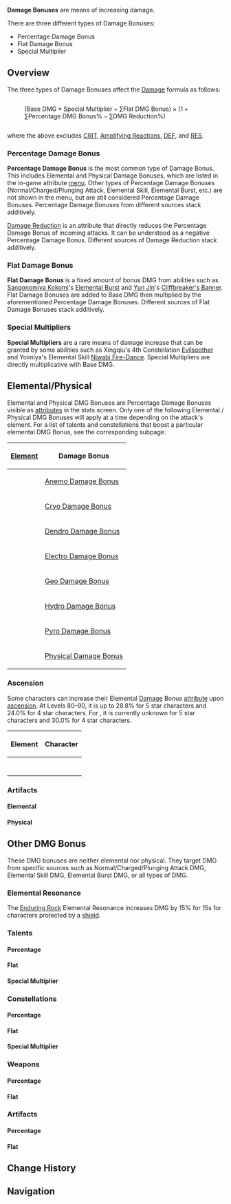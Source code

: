{{DamageBonusTabs}}
{{Terminology Infobox
|type         = Combat
}}
'''Damage Bonuses''' are means of increasing damage.

There are three different types of Damage Bonuses:
* Percentage Damage Bonus
* Flat Damage Bonus
* Special Multiplier

==Overview==
The three types of Damage Bonuses affect the [[Damage]] formula as follows:
:<div style="overflow-x:auto"><math>(\text{Base DMG} \times \text{Special Multiplier} + \sum \text{Flat DMG Bonus}) \times (1 + \sum \text{Percentage DMG Bonus}\% - \sum \text{DMG Reduction}\%)</math></div>
where the above excludes [[CRIT]], [[Amplifying Reactions]], [[DEF]], and [[RES]].

===Percentage Damage Bonus===
'''Percentage Damage Bonus''' is the most common type of Damage Bonus. This includes Elemental and Physical Damage Bonuses, which are listed in the in-game attribute [[Character Menu|menu]]. Other types of Percentage Damage Bonuses (Normal/Charged/Plunging Attack, Elemental Skill, Elemental Burst, etc.) are not shown in the menu, but are still considered Percentage Damage Bonuses. Percentage Damage Bonuses from different sources stack additively.

[[Damage Reduction]] is an attribute that directly reduces the Percentage Damage Bonus of incoming attacks. It can be understood as a negative Percentage Damage Bonus. Different sources of Damage Reduction stack additively.

===Flat Damage Bonus===
'''Flat Damage Bonus''' is a fixed amount of bonus DMG from abilities such as [[Sangonomiya Kokomi]]'s [[Nereid's Ascension|Elemental Burst]] and [[Yun Jin]]'s [[Cliffbreaker's Banner]]. Flat Damage Bonuses are added to Base DMG then multiplied by the aforementioned Percentage Damage Bonuses. Different sources of Flat Damage Bonuses stack additively.

===Special Multipliers===
'''Special Multipliers''' are a rare means of damage increase that can be granted by some abilities such as Xingqiu's 4th Constellation [[Evilsoother]] and Yoimiya's Elemental Skill [[Niwabi Fire-Dance]]. Special Multipliers are directly multiplicative with Base DMG.

==Elemental/Physical==
Elemental and Physical DMG Bonuses are Percentage Damage Bonuses visible as [[attributes]] in the stats screen. Only one of the following Elemental / Physical DMG Bonuses will apply at a time depending on the attack's element. For a list of talents and constellations that boost a particular elemental DMG Bonus, see the corresponding subpage.
{| class="article-table tdc1"
! [[Element]] !! Damage Bonus
|-
| {{Element|Anemo|30}} || [[Anemo Damage Bonus]]
|-
| {{Element|Cryo|30}} || [[Cryo Damage Bonus]]
|-
| {{Element|Dendro|30}} || [[Dendro Damage Bonus]]
|-
| {{Element|Electro|30}} || [[Electro Damage Bonus]]
|-
| {{Element|Geo|30}} || [[Geo Damage Bonus]]
|-
| {{Element|Hydro|30}} || [[Hydro Damage Bonus]]
|-
| {{Element|Pyro|30}} || [[Pyro Damage Bonus]]
|-
| {{Element|Physical|30}} || [[Physical Damage Bonus]]
|}

===Ascension===
Some characters can increase their Elemental [[Damage]] Bonus [[attribute]] upon [[Characters#Ascensions|ascension]]. At Levels 80–90, it is up to 28.8% for 5 star characters and 24.0% for 4 star characters. For {{Color|Physical DMG Bonus}}, it is currently unknown for 5 star characters and 30.0% for 4 star characters.
{|class="wikitable tdc1"
! Element !! Character
|-
| {{Icon/Element|Anemo|30|link=1}}
| {{Cards by Category|Anemo DMG Bonus Characters}}
|-
| {{Icon/Element|Cryo|30|link=1}}
| {{Cards by Category|Cryo DMG Bonus Characters}}
|-
| {{Icon/Element|Electro|30|link=1}}
| {{Cards by Category|Electro DMG Bonus Characters}}
|-
|{{Icon/Element|Geo|30|link=1}}
| {{Cards by Category|Geo DMG Bonus Characters}}
|-
| {{Icon/Element|Hydro|30|link=1}}
| {{Cards by Category|Hydro DMG Bonus Characters}}
|-
| {{Icon/Element|Pyro|30|link=1}}
| {{Cards by Category|Pyro DMG Bonus Characters}}
|-
| {{Icon/Element|Physical|30|link=1}}
| {{Cards by Category|Physical DMG Bonus Characters}}
|}

===Artifacts===
====Elemental====
{{Artifacts by Category Table|collapsible=1|Elemental DMG Bonus Artifacts}}

====Physical====
{{Artifacts by Category Table|collapsible=1|Physical DMG Bonus Artifacts}}

==Other DMG Bonus==
These DMG bonuses are neither elemental nor physical. They target DMG from specific sources such as Normal/Charged/Plunging Attack DMG, Elemental Skill DMG, Elemental Burst DMG, or all types of DMG.

===Elemental Resonance===
The {{Element|Geo|24}} [[Enduring Rock]] Elemental Resonance increases DMG by 15% for 15s for characters protected by a [[shield]].

===Talents===
====Percentage====
{{Talents by Category Table|collapsible=1|Percentage DMG Increase Talents}}

====Flat====
{{Talents by Category Table|collapsible=1|Flat DMG Increase Talents}}

====Special Multiplier====
{{Talents by Category Table|collapsible=1|Multiplicative DMG Increase Talents}}

===Constellations===
====Percentage====
{{Constellations by Category Table|collapsible=1|Percentage DMG Increase Constellations}}

====Flat====
{{Constellations by Category Table|collapsible=1|Flat DMG Increase Constellations}}

====Special Multiplier====
{{Constellations by Category Table|collapsible=1|Multiplicative DMG Increase Constellations}}

===Weapons===
====Percentage====
{{Weapons by Category Table|collapsible=1|DMG Bonus Passive Weapons}}

====Flat====
{{Weapons by Category Table|collapsible=1|Flat DMG Increase Passive Weapons}}

===Artifacts===
====Percentage====
{{Artifacts by Category Table|collapsible=1|Other DMG Bonus Artifacts}}

====Flat====
{{Artifacts by Category Table|collapsible=1|Flat DMG Bonus Artifacts}}

==Change History==
{{Change History|1.0}}

==Navigation==
{{Attribute Navbox}}